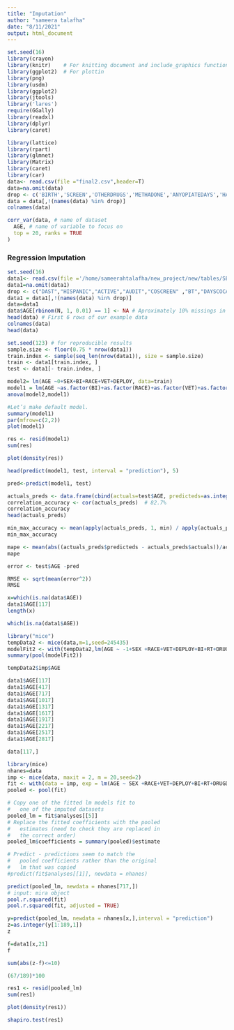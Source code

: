 ```yaml
---
title: "Imputation"
author: "sameera talafha"
date: "8/11/2021"
output: html_document
---
```


```r
set.seed(16)
library(crayon)
library(knitr)    # For knitting document and include_graphics function
library(ggplot2)  # For plottin
library(png) 
library(usdm)
library(ggplot2)
library(jtools)
library('lares')
require(GGally)
library(readxl)
library(dplyr)
library(caret)
```


```r
library(lattice)
library(rpart)
library(glmnet)
library(Matrix)
library(caret)
library(car)
data<- read.csv(file ="final2.csv",header=T)
data=na.omit(data)
drop <- c('BIRTH','SCREEN','OTHERDRUGS','METHADONE','ANYOPIATEDAYS','HALLUC' )
data = data[,!(names(data) %in% drop)]
colnames(data)
```



```r
corr_var(data, # name of dataset
  AGE, # name of variable to focus on
  top = 20, ranks = TRUE  
) 
```

### Regression Imputation

```r
set.seed(16)
data1<- read.csv(file ='/home/sameerahtalafha/new_project/new/tables/SEX-original.csv',header=T)
data1=na.omit(data1)
drop <- c("DAST","HISPANIC","ACTIVE","AUDIT","COSCREEN" ,"BT","DAYSCOCAINE" ,"MARYJDAYS"  , "METHDAYS"  ,  "INJECT","BINGEDAYS")
data1 = data1[,!(names(data) %in% drop)]
data=data1
data$AGE[rbinom(N, 1, 0.01) == 1] <- NA # Aproximately 10% missings in y
head(data) # First 6 rows of our example data
colnames(data)
head(data)
```

```r
set.seed(123) # for reproducible results
sample.size <- floor(0.75 * nrow(data1))
train.index <- sample(seq_len(nrow(data1)), size = sample.size)
train <- data1[train.index, ]
test <- data1[- train.index, ]
```

```r
model2= lm(AGE ~0+SEX+BI+RACE+VET+DEPLOY, data=train)
model1 = lm(AGE ~as.factor(BI)+as.factor(RACE)+as.factor(VET)+as.factor(DEPLOY), data=train)
anova(model2,model1)
```
```r
#Let’s make default model.
summary(model1)
par(mfrow=c(2,2))
plot(model1)
```

```r
res <- resid(model1)
sum(res)
```


```r
plot(density(res))
```
```r
head(predict(model1, test, interval = "prediction"), 5)
```


```r
pred<-predict(model1, test)

```

```r
actuals_preds <- data.frame(cbind(actuals=test$AGE, predicteds=as.integer(pred)))  # make actuals_predicteds dataframe.
correlation_accuracy <- cor(actuals_preds)  # 82.7%
correlation_accuracy
head(actuals_preds)
```

```r
min_max_accuracy <- mean(apply(actuals_preds, 1, min) / apply(actuals_preds, 1, max))  
min_max_accuracy
```



```r
mape <- mean(abs((actuals_preds$predicteds - actuals_preds$actuals))/actuals_preds$actuals) 
mape
```




```r
error <- test$AGE -pred
```



```r
RMSE <- sqrt(mean(error^2))
RMSE
```


```r
x=which(is.na(data$AGE))
data1$AGE[117]
length(x)
```

```r
which(is.na(data1$AGE))
```

```r
library("mice")
tempData2 <- mice(data,m=1,seed=245435)
modelFit2 <- with(tempData2,lm(AGE ~ -1+SEX +RACE+VET+DEPLOY+BI+RT+DRUGDAYS+ALCDRUGS+TOBMONTH))
summary(pool(modelFit2))
```

```r
tempData2$imp$AGE
```
```r
data1$AGE[117]
data1$AGE[417]
data1$AGE[717]
data1$AGE[1017]
data1$AGE[1317]
data1$AGE[1617]
data1$AGE[1917]
data1$AGE[2217]
data1$AGE[2517]
data1$AGE[2817]
```
```r
data[117,]
```


```r
library(mice)
nhanes=data
imp <- mice(data, maxit = 2, m = 20,seed=2)
fit <- with(data = imp, exp = lm(AGE ~ SEX +RACE+VET+DEPLOY+BI+RT+DRUGDAYS+ALCDRUGS+TOBMONTH))
pooled <- pool(fit)

# Copy one of the fitted lm models fit to
#   one of the imputed datasets
pooled_lm = fit$analyses[[5]]
# Replace the fitted coefficients with the pooled
#   estimates (need to check they are replaced in
#   the correct order)
pooled_lm$coefficients = summary(pooled)$estimate

# Predict - predictions seem to match the
#   pooled coefficients rather than the original
#   lm that was copied
#predict(fit$analyses[[1]], newdata = nhanes)

predict(pooled_lm, newdata = nhanes[717,])
# input: mira object
pool.r.squared(fit)
pool.r.squared(fit, adjusted = TRUE)
```

```r
y=predict(pooled_lm, newdata = nhanes[x,],interval = "prediction")
z=as.integer(y[1:189,1])
z
```

```r
f=data1[x,21]
f
```

```r
sum(abs(z-f)<=10)
```
```r
(67/189)*100
```


```r
res1 <- resid(pooled_lm)
sum(res1)
```

```r
plot(density(res1))
```

```r
shapiro.test(res1)
```


